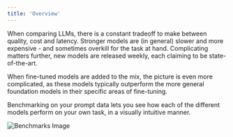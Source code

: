 ```yaml
---
title: 'Overview'
---
```


When comparing LLMs, there is a constant tradeoff to make between quality, cost and 
latency. Stronger models are (in general) slower and more expensive - and sometimes 
overkill for the task at hand. Complicating matters further, new models are released 
weekly, each claiming to be state-of-the-art.

When fine-tuned models are added to the mix, the picture is even more complicated,
as these models typically outperform the more general foundation models in their
specific areas of fine-tuning.

Benchmarking on your prompt data lets you see how each of the different models perform
on your own task, in a visually intuitive manner.

<img
  src="/images/benchmarks.png"
  alt="Benchmarks Image"
/>